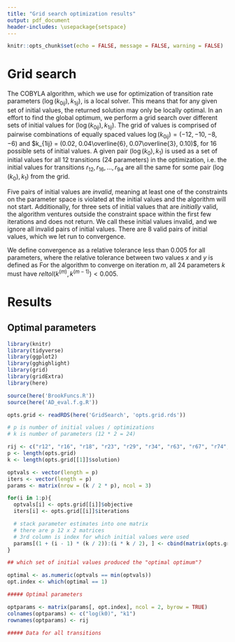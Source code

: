 ```yaml
---
title: "Grid search optimization results"
output: pdf_document
header-includes: \usepackage{setspace}
---
```

\doublespacing 

```r
knitr::opts_chunk$set(echo = FALSE, message = FALSE, warning = FALSE)
```

# Grid search

The COBYLA algorithm, which we use for optimization of transition rate parameters $(\log(k_{0ij}), k_{1ij})$, is a local solver. This means that for any given set of initial values, the returned solution may only be locally optimal. In an effort to find the global optimum, we perform a grid search over different sets of initial values for $(\log(k_{0ij}), k_{1ij})$. The grid of values is comprised of pairwise combinations of equally spaced values $\log(k_{0ij}) = (-12, -10, -8, -6)$ and $k_{1ij} = (0.02, 0.04\overline{6}, 0.07\overline{3}, 0.10)$, for 16 possible sets of initial values. A given pair $(\log(k_0), k_1)$ is used as a set of initial values for all 12 transitions (24 parameters) in the optimization, i.e. the initial values for transitions $r_{12}, r_{16}, \dots, r_{94}$ are all the same for some pair $(\log(k_0), k_1)$ from the grid.

Five pairs of initial values are _invalid_, meaning at least one of the constraints on the parameter space is violated at the initial values and the algorithm will not start. Additionally, for three sets of initial values that are _initially_ valid, the algorithm ventures outside the constraint space within the first few iterations and does not return. We call these initial values invalid, and we ignore all invalid pairs of initial values. There are 8 valid pairs of initial values, which we let run to convergence.

We define convergence as a relative tolerance less than 0.005 for all parameters, where the relative tolerance between two values $x$ and $y$ is defined as 
\begin{align}
reltol(x, y) & = \vert x - y \vert / \mbox{min}(\vert x \vert, \vert y \vert).
\end{align}
For the algorithm to converge on iteration $m$, all 24 parameters $k$ must have $reltol(k^{(m)}, k^{(m - 1)}) < 0.005$.

# Results

## Optimal parameters

```r

library(knitr)
library(tidyverse)
library(ggplot2)
library(gghighlight)
library(grid)
library(gridExtra)
library(here)

source(here('BrookFuncs.R'))
source(here('AD_eval.f.g.R'))

opts.grid <- readRDS(here('GridSearch', 'opts.grid.rds'))

# p is number of initial values / optimizations
# k is number of parameters (12 * 2 = 24)

rij <- c("r12", "r16", "r18", "r23", "r29", "r34", "r63", "r67", "r74", "r87", "r89", "r94")
p <- length(opts.grid)
k <- length(opts.grid[[1]]$solution)

optvals <- vector(length = p)
iters <- vector(length = p)
params <- matrix(nrow = (k / 2 * p), ncol = 3)

for(i in 1:p){
  optvals[i] <- opts.grid[[i]]$objective
  iters[i] <- opts.grid[[i]]$iterations

  # stack parameter estimates into one matrix
  # there are p 12 x 2 matrices
  # 3rd column is index for which initial values were used
  params[(1 + (i - 1) * (k / 2)):(i * k / 2), ] <- cbind(matrix(opts.grid[[i]]$solution, ncol = 2, byrow = TRUE), i)
}

## which set of initial values produced the "optimal optimum"?

optimal <- as.numeric(optvals == min(optvals))
opt.index <- which(optimal == 1)

##### Optimal parameters

optparams <- matrix(params[, opt.index], ncol = 2, byrow = TRUE)
colnames(optparams) <- c("log(k0)", "k1")
rownames(optparams) <- rij

##### Data for all transitions














```

